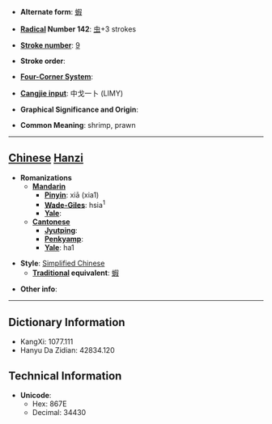 * '''Alternate form''': [[蝦]]

* '''[[Wiktionary:Chinese radical index| Radical]] Number 142''': [[Wiktionary:Chinese radical index 虫|虫]]+3 strokes

* '''[[Wiktionary:Chinese total strokes index|Stroke number]]''': [[Wiktionary:Chinese total strokes index 9|9]]

* '''Stroke order''': 

* '''[[Wiktionary:Chinese four corner index|Four-Corner System]]''': 

* '''[[Wiktionary:Chinese Cangjie index|Cangjie input]]''': 中戈一卜 (LIMY)

* '''Graphical Significance and Origin''': 

* '''Common Meaning''': shrimp, prawn

----

== [[Chinese]] [[Hanzi]] ==

* '''Romanizations'''
** '''[[Mandarin]]'''
*** '''[[Pinyin]]''': xiā (xia1)
*** '''[[Wade-Giles]]''': hsia<sup>1</sup>
*** '''[[Yale]]''': 
** '''[[Cantonese]]'''
*** '''[[Jyutping]]''':
*** '''[[Penkyamp]]''': 
*** '''[[Yale]]''': ha1

* '''Style''': [[Simplified Chinese]] 
** '''[[Traditional Chinese|Traditional]] equivalent''': [[蝦]]

* '''Other info''': 

----

== Dictionary Information ==

* KangXi: 1077.111
* Hanyu Da Zidian: 42834.120

== Technical Information ==

* '''Unicode''':
** Hex: 867E
** Decimal: 34430